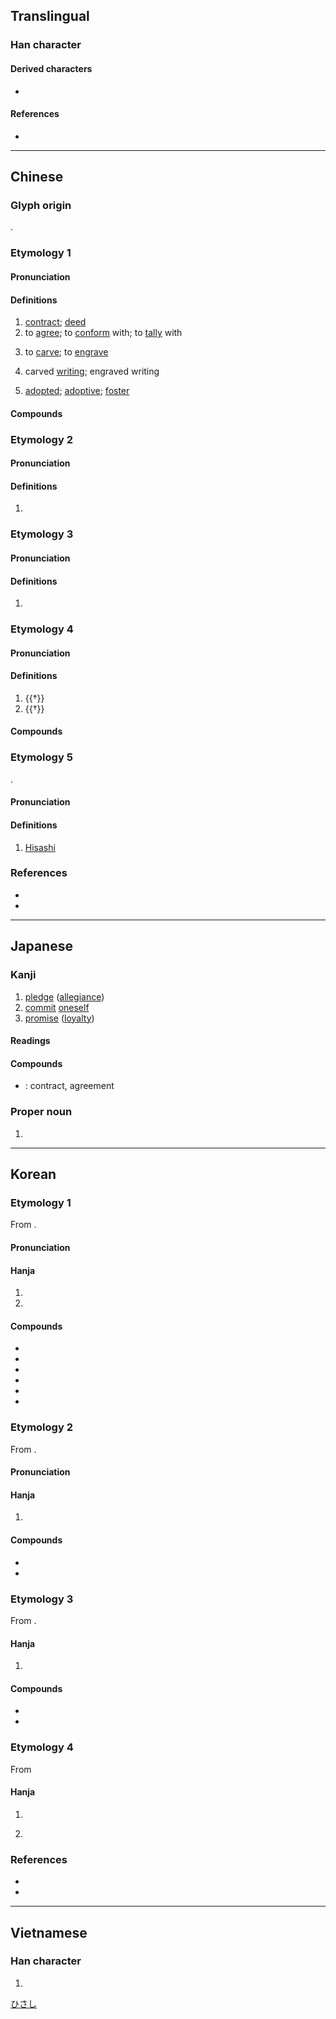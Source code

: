 {{character info}}
{{character info|0xf909}}
==Translingual==

===Han character===
{{Han char|rn=37|rad=大|as=06|sn=9|four=57432|canj=QHK|ids=⿱㓞大(GHTKV),⿱𭃌大(J)}}

====Derived characters====
* {{l|mul|[[偰]], [[喫]], [[揳]], [[楔]], [[猰]], [[瘈]], [[碶]], [[禊]], [[稧]], [[窫]], [[葜]], [[褉]], [[鍥]]/[[锲]], [[㓶]], [[㝣]], [[䚉]]/[[𬢐]], [[䝟]], [[䦬]], [[䫔]], [[䱮]], [[𢝛]], [[𣸲]], [[𤋸]], [[𤟐]], [[𤧃]], [[𦝜]], [[𦩣]], [[𧩶]], [[𧼪]], [[𨂰]], [[𨜒]], [[𨜣]], [[𩮁]], [[𩴅]], [[𪃈]], [[𪰳]]}}

====References====
* {{Han ref|kx=0251.210|dkj=05917|dj=0513.010|hdz=10536.100|uh=5951|ud=22865|bh=ABB4|bd=43956}}

----

==Chinese==

===Glyph origin===
{{Han etym}}
{{Han compound|㓞|大|ls=psc|c1=p|c2=s}}.

===Etymology 1===
{{zh-forms|alt=栔}}

{{rfe|zh}}

====Pronunciation====
{{zh-pron
|m=qì
|c=kai3
|c-t=kai1
|h=pfs=khie;gd=kê4
|mn=xm,qz,tp,lk,km,mg,hc:khòe/ml,kh,tn,yl,tc:khè/sx:khère
|mn_note=Xiamen, Quanzhou: khòe - vernacular; khè - literary
|mn-t=koi3/ki3
|mc=1
|oc=1+3,1
|cat=n,v
}}

====Definitions====
{{zh-hanzi}}

# [[contract]]; [[deed]]
# to [[agree]]; to [[conform]] with; to [[tally]] with
# {{lb|zh|literary}} to [[carve]]; to [[engrave]]
# {{lb|zh|literary}} carved [[writing]]; engraved writing
# {{lb|zh|Cantonese|Min Nan}} [[adopted]]; [[adoptive]]; [[foster]]

====Compounds====
{{zh-der|丹書鐵契|主契約|亞米契斯|交契|佃契|借契|冥契|勞動契約|參同契|合契若神|同窗契友|單務契約|團契|地契|壓契|契刀|契分|契券|契勘|契友|契合|契合金蘭|契契|契尾|契據|契文|契文舉例|契機|契稅|契箭|契約|契約書|契約說|契約農業|契若金蘭|契重|契需|姻契|宓契爾|官契|工作契約|左契|心契|忘年之契|忘形之契|房契|承攬契約|投契|文契|書契|有償契約|有名契約|欠契|死契|殷墟書契|殷契|水乳之契|活契|無償契約|田契|白契|相契|知契|磚契|社會契約|神會心契|租契|租賃契約|稅契|上契|立契|符契|紅契|結契|絕契|老契|至交契友|莫逆之契|虛錢實契|衿契|賢契|賣契|賣身契|道契|隨意契約|雙務契約|驗契|默契|契爸|契父|契爺|契媽|契哥|契弟|契姐|契妹}}

===Etymology 2===
{{zh-forms}}

====Pronunciation====
{{zh-pron
|m=qì
|c=kit3,hat1,kai2
|mn=qz:khit
|mc=2
|oc=n,4
|cat=
}}

====Definitions====
{{zh-hanzi}}

# {{zh-only|契丹|the [[Khitan]]s}}

===Etymology 3===
{{zh-forms|alt=偰}}

====Pronunciation====
{{zh-pron
|m=xiè
|c=sit3
|mn=qz:siat
|mn-t=siêg4/siag4
|mc=
|oc=
|cat=pn
}}

====Definitions====
{{zh-hanzi}}

# {{w|Xie of Shang|Xie}} {{gl|ancestor of the kings of the Shang dynasty}}

===Etymology 4===
{{zh-forms}}

====Pronunciation====
{{zh-pron
|m=qiè
|c=kit3
|mn=qz:khiat
|mn-t=kiêg4/kiag4
|mc=3
|oc=2,2+3
|cat=
}}

====Definitions====
{{zh-hanzi}}

# {{†}} {{zh-used in|契闊|[[assiduous]]; [[separate]]; etc.}}
# {{†}} {{zh-alt-form|挈|to [[take]]; to [[carry]]}}

====Compounds====
{{zh-der|契闊|契闊談讌|死生契闊}}

===Etymology 5===
{{zh-forms}}
{{obor|zh|ja|-}} {{ja-r|契|^ひさし}}.

====Pronunciation====
{{zh-pron
|m=Qì
|cat=pn
}}

====Definitions====
{{zh-hanzi}}

# [[Hisashi]] {{gl|a Japanese male given name}}

===References===
* {{R:twedu|A00864}}
* {{R:yue:Hanzi}}

{{zh-cat|Japanese male given names|Individuals}}

----

==Japanese==

===Kanji===
{{ja-kanji|grade=c|rs=大06}}

# [[pledge]] ([[allegiance]])
# [[commit]] [[oneself]]
# [[promise]] ([[loyalty]])

====Readings====
{{ja-readings
|goon=け, けち, せち
|kanon=けい, けつ, せつ
|kun=ちぎ-る, きざ-む, わりふ-
}}

====Compounds====
* {{ja-r|契約|けいやく}}: contract, agreement

===Proper noun===
{{ja-pos|proper|ひさし}}

# {{given name|ja|male}}

[[Category:Japanese male given names|ひさし]]

----

==Korean==

===Etymology 1===
From {{der|ko|ltc|-}} {{ltc-l|契|id=1}}. 

{{collapse|
* {{hanja-dongguk|콍〮|khyéy}}
* {{hanja-hunmong|계〯|kyěy|書式#상35A}}
|Historical readings
|bg=#FFFFFF}}

====Pronunciation====
{{ko-hanja-pron|계|kje̞ː|게|ke̞ː|alt=y}}

====Hanja====
{{ko-hanja-search}}
{{ko-hanja|맺다|맺을|계}}

# {{hanja form of|계|[[contract]], [[bond]]; [[deed]]; [[engrave]]}}
# {{hanja form of|계|a Korean [[w:rotating savings and credit association|rotating savings and credit association]]}}

====Compounds====
{{der-top3|Compounds}}
* {{ko-l|계약|[[contract]]|契約}}
* {{ko-l|계기|[[opportunity]]|契機}}
* {{ko-l|계주|契主}}
* {{ko-l|계원|契員}}
* {{ko-l|계회|契會}}
* {{ko-l|계약서|契約書}}
{{der-bottom}}

===Etymology 2===
From {{der|ko|ltc|-}} {{ltc-l|契|id=3}}. 

{{collapse|
* {{hanja-dongguk|켜ᇙ〮|khyélq}}
* {{hanja-samun|결|kyel}}
|Historical readings
|bg=#FFFFFF}}

====Pronunciation====
{{ko-hanja-pron|결|kjʌ̹ɭ}}

====Hanja====
{{ko-hanja|애쓰다|애쓸|결}}

# {{lb|ko|literary}} {{hanja form of|결|to be [[assiduous]]; to [[work]] [[hard]]; to [[toil]]}}

====Compounds====
{{der-top|Compounds}}
* {{ko-l|결활|to be [[assiduous]]; to [[work]] [[hard]]; to [[toil]]|契闊}}
* {{ko-l|결결|契契}}
{{der-bottom}}

===Etymology 3===
From {{der|ko|ltc|-}} {{ltc-l|契|id=2}}.

{{collapse|
* {{hanja-samun|글|kul}}
|Historical readings
|bg=#FFFFFF}}

====Hanja====
{{ko-hanja|[[부족]] [[이름]]|글}}

# {{lb|ko|historical}} {{hanja form of|글|a [[tribe]] [[name]]}}

====Compounds====
{{der-top|Compounds}}
* {{ko-l|^[[글단]] → ^[[글안]] → ^[[거란]]|the [[Khitan]]s|契丹}}
* {{ko-l|[[글안장]] → [[거란장]]|契丹▽場}}
{{der-bottom}}

===Etymology 4===
From {{der|ko|ltc|-}} {{ltc-l|契|tr=set̚}} 

{{collapse|
* {{hanja-dongguk|셔ᇙ〮|syélq}}
* {{hanja-samun|셜|syel}}
|Historical readings
|bg=#FFFFFF}}

====Hanja====
{{ko-hanja|[[사람]] [[이름]]|설}}

# {{hanja form of|설|{{n-g|used in [[personal name]]s}}}}
# {{lb|ko|historical}} {{hanja form of|설|{{w|Xie of Shang|Xie}} {{gl|ancestor of the kings of the Shang dynasty}}}}

===References===
* {{R:hanjadoc|2107}}
* {{R:ko:Inmyeongyonghanjapyo|23}}

----

==Vietnamese==

===Han character===
{{vi-readings|reading=khế, khé, khè, khía, khít, khẻ, khẽ, khịt|rs=大06}}

# {{rfdef|vi|sort=大06}}